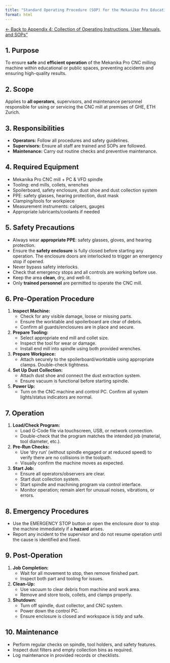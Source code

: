 ```yaml
---
title: "Standard Operating Procedure (SOP) for the Mekanika Pro Education Pack CNC milling machine"
format: html
---
```


[← Back to Appendix 4: Collection of Operating Instructions, User Manuals, and SOPs"](../04_operating_instructions_user_manuals_SOPs.qmd)

## 1. Purpose
To ensure **safe** and **efficient operation** of the Mekanika Pro CNC milling machine within educational or public spaces, preventing accidents and ensuring high-quality results.

## 2. Scope
Applies to **all operators**, supervisors, and maintenance personnel responsible for using or servicing the CNC mill at premises of GHE, ETH Zurich.

## 3. Responsibilities
- **Operators:** Follow all procedures and safety guidelines.
- **Supervisors:** Ensure all staff are trained and SOPs are followed.
- **Maintenance:** Carry out routine checks and preventive maintenance.

## 4. Required Equipment
- Mekanika Pro CNC mill + PC & VFD spindle
- Tooling: end mills, collets, wrenches
- Spoilerboard, safety enclosure, dust shoe and dust collection system
- PPE: safety glasses, hearing protection, dust mask
- Clamping/tools for workpiece
- Measurement instruments: calipers, gauges
- Appropriate lubricants/coolants if needed

## 5. Safety Precautions
- Always wear **appropriate PPE**: safety glasses, gloves, and hearing protection.
- Ensure the **safety enclosure** is fully closed before starting any operation. The enclosure doors are interlocked to trigger an emergency stop if opened.
- Never bypass safety interlocks.
- Check that emergency stops and all controls are working before use.
- Keep the area **clean**, dry, and well-lit.
- Only **trained personnel** are permitted to operate the CNC mill.

## 6. Pre-Operation Procedure

1. **Inspect Machine:**
   - Check for any visible damage, loose or missing parts.
   - Ensure the worktable and spoilerboard are clear of debris.
   - Confirm all guards/enclosures are in place and secure.

2. **Prepare Tooling:**
   - Select appropriate end mill and collet size.
   - Inspect the tool for wear or damage.
   - Install end mill into spindle using both provided wrenches.

3. **Prepare Workpiece:**
   - Attach securely to the spoilerboard/worktable using appropriate clamps. Double-check tightness.

4. **Set Up Dust Collection:**
   - Attach dust shoe and connect the dust extraction system.
   - Ensure vacuum is functional before starting spindle.

5. **Power Up:**
   - Turn on the CNC machine and control PC. Confirm all system lights/status indicators are normal.

## 7. Operation

1. **Load/Check Program:**
   - Load G-Code file via touchscreen, USB, or network connection.
   - Double-check that the program matches the intended job (material, tool diameter, etc.).

2. **Pre-Run Checks:**
   - Use 'dry run' (without spindle engaged or at reduced speed) to verify there are no collisions in the toolpath.
   - Visually confirm the machine moves as expected.

3. **Start Job:**
   - Ensure all operators/observers are clear.
   - Start dust collection system.
   - Start spindle and machining program via control interface.
   - Monitor operation; remain alert for unusual noises, vibrations, or errors.

## 8. Emergency Procedures
- Use the EMERGENCY STOP button or open the enclosure door to stop the machine immediately if a **hazard** arises.
- Report any incident to the supervisor and do not resume operation until the cause is identified and fixed.

## 9. Post-Operation

1. **Job Completion:**
   - Wait for all movement to stop, then remove finished part.
   - Inspect both part and tooling for issues.

2. **Clean-Up:**
   - Use vacuum to clear debris from machine and work area.
   - Remove and store tools, collets, and clamps properly.

3. **Shutdown:**
   - Turn off spindle, dust collector, and CNC system.
   - Power down the control PC.
   - Ensure enclosure is closed and workspace is tidy and safe.

## 10. Maintenance
- Perform regular checks on spindle, tool holders, and safety features.
- Inspect dust filters and empty collection bins as required.
- Log maintenance in provided records or checklists.